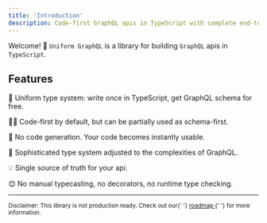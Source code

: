 ```yaml
---
title: 'Introduction'
description: Code-first GraphQL apis in TypeScript with complete end-to-end type safety.
---
```



Welcome! 👋 `Uniform GraphQL` is a library for building `GraphQL` apis in `TypeScript`.

## Features

🤝 Uniform type system: write once in TypeScript, get GraphQL schema for free.

👨‍💻 Code-first by default, but can be partially used as schema-first.

🚀 No code generation. Your code becomes instantly usable.

🔬 Sophisticated type system adjusted to the complexities of GraphQL.

💡 Single source of truth for your api.

😌 No manual typecasting, no decorators, no runtime type checking.

<!-- ## New to Apollo or GraphQL?

Our new learning platform, **Odyssey**, is the perfect place to start your GraphQL journey with videos and interactive code challenges. This documentation also provides a complete full-stack intro tutorial.

<p>
  <Button
    size="large"
    color={colors.primary}
    as={
      <Link to="https://odyssey.apollographql.com/?utm_source=apollo_docs&utm_medium=referral" />
    }
  >
    Launch Odyssey
  </Button>
  <Button
    size="large"
    as={<Link to="/tutorial/introduction" />}
    style={{ marginLeft: 16 }}
  >
    Start the tutorial
  </Button>
</p> -->

---

<sub>
  Disclaimer: This library is not production ready. Check out our{' '}
  <a
    target="_blank"
    href="https://github.com/whats-good/uniform-graphql#roadmap"
  >
    roadmap
  </a>{' '}
  for more information.
</sub>
